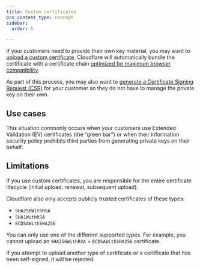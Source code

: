 ```yaml
---
title: Custom certificates
pcx_content_type: concept
sidebar:
  order: 5

---
```



If your customers need to provide their own key material, you may want to [upload a custom certificate](/cloudflare-for-platforms/cloudflare-for-saas/security/certificate-management/custom-certificates/uploading-certificates/). Cloudflare will automatically bundle the certificate with a certificate chain [optimized for maximum browser compatibility](/ssl/edge-certificates/custom-certificates/bundling-methodologies/#compatible).

As part of this process, you may also want to [generate a Certificate Signing Request (CSR)](/cloudflare-for-platforms/cloudflare-for-saas/security/certificate-management/custom-certificates/certificate-signing-requests/) for your customer so they do not have to manage the private key on their own.

<Render file="ssl-for-saas-plan-limitation" />

## Use cases

This situation commonly occurs when your customers use Extended Validation (EV) certificates (the “green bar”) or when their information security policy prohibits third parties from generating private keys on their behalf.

## Limitations

If you use custom certificates, you are responsible for the entire certificate lifecycle (initial upload, renewal, subsequent upload).

Cloudflare also only accepts publicly trusted certificates of these types:

* `SHA256WithRSA`
* `SHA1WithRSA`
* `ECDSAWithSHA256`

You can only use one of the different supported types. For example, you cannot upload an `SHA256WithRSA` + `ECDSAWithSHA256` certificate.

If you attempt to upload another type of certificate or a certificate that has been self-signed, it will be rejected.
